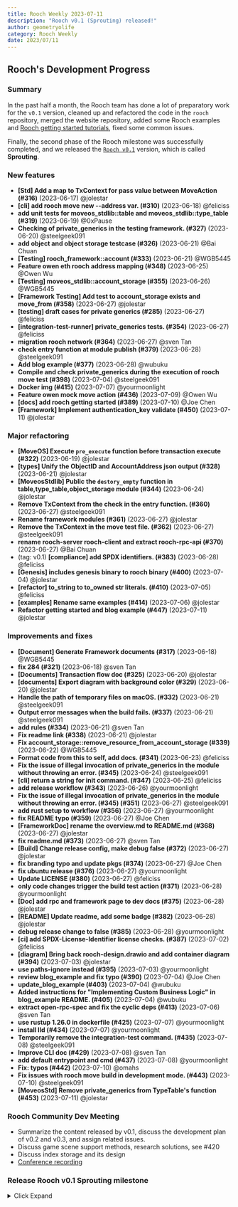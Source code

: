 ```yaml
---
title: Rooch Weekly 2023-07-11
description: "Rooch v0.1 (Sprouting) released!"
author: geometryolife
category: Rooch Weekly
date: 2023/07/11
---
```



<PostHeader />

## Rooch's Development Progress

### Summary

In the past half a month, the Rooch team has done a lot of preparatory work for the `v0.1` version, cleaned up and refactored the code in the `rooch` repository, merged the website repository, added some Rooch examples and [Rooch getting started tutorials](https://rooch.network/docs/getting-started), fixed some common issues.

Finally, the second phase of the Rooch milestone was successfully completed, and we released the [`Rooch v0.1`](https://github.com/rooch-network/rooch/releases/tag/v0.1) version, which is called **Sprouting**.

### New features

- **[Std] Add a map to TxContext for pass value between MoveAction (#316)** (2023-06-17) @jolestar
- **[cli] add rooch move new --address var. (#310)** (2023-06-18) @feliciss
- **add unit tests for moveos_stdlib::table and  moveos_stdlib::type_table (#319)** (2023-06-19) @0xPause
- **Checking of private_generics in the testing framework. (#327)** (2023-06-20) @steelgeek091
- **add object and object storage testcase (#326)** (2023-06-21) @Bai Chuan
- **[Testing] rooch_framework::account (#333)** (2023-06-21) @WGB5445
- **Feature owen eth rooch address mapping (#348)** (2023-06-25) @Owen Wu
- **[Testing] moveos_stdlib::account_storage (#355)** (2023-06-26) @WGB5445
- **[Framework Testing] Add test to account_storage exists and move_from (#358)** (2023-06-27) @jolestar
- **[testing] draft cases for private generics (#285)** (2023-06-27) @feliciss
- **[integration-test-runner] private_generics tests. (#354)** (2023-06-27) @feliciss
- **migration rooch network (#364)** (2023-06-27) @sven Tan
- **check entry function at module publish (#379)** (2023-06-28) @steelgeek091
- **Add blog example (#377)** (2023-06-28) @wubuku
- **Compile and check private_generics during the execution of rooch move test (#398)** (2023-07-04) @steelgeek091
- **Docker img (#415)** (2023-07-07) @yourmoonlight
- **Feature owen mock move action (#436)** (2023-07-09) @Owen Wu
- **[docs] add rooch getting started (#389)** (2023-07-10) @Joe Chen
- **[Framework] Implement authentication_key validate (#450)** (2023-07-11) @jolestar

### Major refactoring

- **[MoveOS] Execute `pre_execute` function before transaction execute  (#322)** (2023-06-19) @jolestar
- **[types] Unify the ObjectID and AccountAddress json output (#328)** (2023-06-21) @jolestar
- **[MoveosStdlib] Public the `destory_empty` function in table,type_table,object_storage module (#344)** (2023-06-24) @jolestar
- **Remove TxContext from the check in the entry function. (#360)** (2023-06-27) @steelgeek091
- **Rename framework modules (#361)** (2023-06-27) @jolestar
- **Remove the TxContext in the move test file. (#362)** (2023-06-27) @steelgeek091
- **rename rooch-server rooch-client and extract rooch-rpc-api (#370)** (2023-06-27) @Bai Chuan
- (tag: v0.1) **[compliance] add SPDX identifiers. (#383)** (2023-06-28) @feliciss
- **[Genesis] includes genesis binary to rooch binary (#400)** (2023-07-04) @jolestar
- **[refactor] to_string to to_owned str literals. (#410)** (2023-07-05) @feliciss
- **[examples] Rename same examples (#414)** (2023-07-06) @jolestar
- **Refactor getting started and blog example (#447)** (2023-07-11) @jolestar

### Improvements and fixes

- **[Document] Generate Framework documents (#317)** (2023-06-18) @WGB5445
- **fix 284 (#321)** (2023-06-18) @sven Tan
- **[Documents] Transaction flow doc (#325)** (2023-06-20) @jolestar
- **[documents] Export diagram with background color (#329)** (2023-06-20) @jolestar
- **Handle the path of temporary files on macOS. (#332)** (2023-06-21) @steelgeek091
- **Output error messages when the build fails. (#337)** (2023-06-21) @steelgeek091
- **add rules (#334)** (2023-06-21) @sven Tan
- **Fix readme link (#338)** (2023-06-21) @jolestar
- **Fix account_storage::remove_resource_from_account_storage (#339)** (2023-06-22) @WGB5445
- **Format code from this to self, add docs. (#341)** (2023-06-23) @feliciss
- **Fix the issue of illegal invocation of private_generics in the module without throwing an error. (#345)** (2023-06-24) @steelgeek091
- **[cli] return a string for init command. (#347)** (2023-06-25) @feliciss
- **add release workflow (#343)** (2023-06-26) @yourmoonlight
- **Fix the issue of illegal invocation of private_generics in the module without throwing an error. (#345) (#351)** (2023-06-27) @steelgeek091
- **add rust setup to workflow (#356)** (2023-06-27) @yourmoonlight
- **fix README typo (#359)** (2023-06-27) @Joe Chen
- **[FrameworkDoc] rename the overview.md to README.md (#368)** (2023-06-27) @jolestar
- **fix readme.md (#373)** (2023-06-27) @sven Tan
- **[Build] Change release config, make debug false (#372)** (2023-06-27) @jolestar
- **fix branding typo and update pkgs (#374)** (2023-06-27) @Joe Chen
- **fix ubuntu release (#376)** (2023-06-27) @yourmoonlight
- **Update LICENSE (#380)** (2023-06-27) @feliciss
- **only code changes trigger the build test action (#371)** (2023-06-28) @yourmoonlight
- **[Doc] add rpc and framework page to dev docs (#375)** (2023-06-28) @jolestar
- **[README] Update readme, add some badge (#382)** (2023-06-28) @jolestar
- **debug release change to false (#385)** (2023-06-28) @yourmoonlight
- **[ci] add SPDX-License-Identifier license checks. (#387)** (2023-07-02) @feliciss
- **[diagram] Bring back rooch-design.drawio and add container diagram (#394)** (2023-07-03) @jolestar
- **use paths-ignore instead (#395)** (2023-07-03) @yourmoonlight
- **review blog_example and fix typo (#390)** (2023-07-04) @Joe Chen
- **update_blog_example (#403)** (2023-07-04) @wubuku
- **Added instructions for "Implementing Custom Business Logic" in blog_example README. (#405)** (2023-07-04) @wubuku
- **extract open-rpc-spec and fix the cyclic deps (#413)** (2023-07-06) @sven Tan
- **use rustup 1.26.0 in dockerfile (#425)** (2023-07-07) @yourmoonlight
- **install lld (#434)** (2023-07-07) @yourmoonlight
- **Temporarily remove the integration-test command. (#435)** (2023-07-08) @steelgeek091
- **Improve CLI doc (#429)** (2023-07-08) @sven Tan
- **add default entrypoint and cmd (#437)** (2023-07-08) @yourmoonlight
- **Fix: typos (#442)** (2023-07-10) @omahs
- **Fix issues with rooch move build in development mode. (#443)** (2023-07-10) @steelgeek091
- **[MoveosStd] Remove private_generics from TypeTable's function (#453)** (2023-07-11) @jolestar

### Rooch Community Dev Meeting

- Summarize the content released by v0.1, discuss the development plan of v0.2 and v0.3, and assign related issues.
- Discuss game scene support methods, research solutions, see #420
- Discuss index storage and its design
- [Conference recording](https://drive.google.com/file/d/1Rea11KCyeueIYmHd8kwarU1CZnRgCSxR/view?usp=sharing)

### Release Rooch v0.1 Sprouting milestone

<details>
  <summary>Click Expand</summary>
  <pre><code> 
    - (HEAD -> weekly3, upstream/main, main) **[MoveosStd] Remove private_generics from TypeTable's function (#453)** (2023-07-11) @jolestar
    - **[Framework] Implement authentication_key validate (#450)** (2023-07-11) @jolestar
    - (origin/main, origin/HEAD, update-getting-started) **Refactor getting started and blog example (#447)** (2023-07-11) @jolestar
    - **Fix issues with rooch move build in development mode. (#443)** (2023-07-10) @steelgeek091
    - **Fix: typos (#442)** (2023-07-10) @omahs
    - (refactor-basic-object) **[docs] add rooch getting started (#389)** (2023-07-10) @Joe Chen
    - **Feature owen mock move action (#436)** (2023-07-09) @Owen Wu
    - **add default entrypoint and cmd (#437)** (2023-07-08) @yourmoonlight
    - **Improve CLI doc (#429)** (2023-07-08) @sven Tan
    - **Temporarily remove the integration-test command. (#435)** (2023-07-08) @steelgeek091
    - **install lld (#434)** (2023-07-07) @yourmoonlight
    - **use rustup 1.26.0 in dockerfile (#425)** (2023-07-07) @yourmoonlight
    - **Docker img (#415)** (2023-07-07) @yourmoonlight
    - **[examples] Rename same examples (#414)** (2023-07-06) @jolestar
    - **extract open-rpc-spec and fix the cyclic deps (#413)** (2023-07-06) @sven Tan
    - **[refactor] to_string to to_owned str literals. (#410)** (2023-07-05) @feliciss
    - **Added instructions for "Implementing Custom Business Logic" in blog_example README. (#405)** (2023-07-04) @wubuku
    - **update_blog_example (#403)** (2023-07-04) @wubuku
    - **[Genesis] includes genesis binary to rooch binary (#400)** (2023-07-04) @jolestar
    - **Compile and check private_generics during the execution of rooch move test (#398)** (2023-07-04) @steelgeek091
    - **review blog_example and fix typo (#390)** (2023-07-04) @Joe Chen
    - **use paths-ignore instead (#395)** (2023-07-03) @yourmoonlight
    - **[diagram] Bring back rooch-design.drawio and add container diagram (#394)** (2023-07-03) @jolestar
    - **[ci] add SPDX-License-Identifier license checks. (#387)** (2023-07-02) @feliciss
    - **debug release change to false (#385)** (2023-06-28) @yourmoonlight
    - (tag: v0.1) **[compliance] add SPDX identifiers. (#383)** (2023-06-28) @feliciss
    - **Add blog example (#377)** (2023-06-28) @wubuku
    - **[README] Update readme, add some badge (#382)** (2023-06-28) @jolestar
    - **[Doc] add rpc and framework page to dev docs (#375)** (2023-06-28) @jolestar
    - **check entry function at module publish (#379)** (2023-06-28) @steelgeek091
    - **only code changes trigger the build test action (#371)** (2023-06-28) @yourmoonlight
    - **Update LICENSE (#380)** (2023-06-27) @feliciss
    - **fix ubuntu release (#376)** (2023-06-27) @yourmoonlight
    - **fix branding typo and update pkgs (#374)** (2023-06-27) @Joe Chen
    - **[Build] Change release config, make debug false (#372)** (2023-06-27) @jolestar
    - **fix readme.md (#373)** (2023-06-27) @sven Tan
    - **rename rooch-server rooch-client and extract rooch-rpc-api (#370)** (2023-06-27) @Bai Chuan
    - **[FrameworkDoc] rename the overview.md to README.md (#368)** (2023-06-27) @jolestar
    - **migration rooch network (#364)** (2023-06-27) @sven Tan
    - **Remove the TxContext in the move test file. (#362)** (2023-06-27) @steelgeek091
    - **Rename framework modules (#361)** (2023-06-27) @jolestar
    - **fix README typo (#359)** (2023-06-27) @Joe Chen
    - **[integration-test-runner] private_generics tests. (#354)** (2023-06-27) @feliciss
    - **[testing] draft cases for private generics (#285)** (2023-06-27) @feliciss
    - **Remove TxContext from the check in the entry function. (#360)** (2023-06-27) @steelgeek091
    - **[Framework Testing] Add test to account_storage exists and move_from (#358)** (2023-06-27) @jolestar
    - **add rust setup to workflow (#356)** (2023-06-27) @yourmoonlight
    - **Fix the issue of illegal invocation of private_generics in the module without throwing an error. (#345) (#351)** (2023-06-27) @steelgeek091
    - **[Testing] moveos_stdlib::account_storage (#355)** (2023-06-26) @WGB5445
    - **add release workflow (#343)** (2023-06-26) @yourmoonlight
    - **[cli] return a string for init command. (#347)** (2023-06-25) @feliciss
    - **Feature owen eth rooch address mapping (#348)** (2023-06-25) @Owen Wu
    - **Fix the issue of illegal invocation of private_generics in the module without throwing an error. (#345)** (2023-06-24) @steelgeek091
    - **[MoveosStdlib] Public the `destory_empty` function in table,type_table,object_storage module (#344)** (2023-06-24) @jolestar
    - **Format code from this to self, add docs. (#341)** (2023-06-23) @feliciss
    - **Fix account_storage::remove_resource_from_account_storage (#339)** (2023-06-22) @WGB5445
    - **[Testing] rooch_framework::account (#333)** (2023-06-21) @WGB5445
    - **Fix readme link (#338)** (2023-06-21) @jolestar
    - **add rules (#334)** (2023-06-21) @sven Tan
    - **Output error messages when the build fails. (#337)** (2023-06-21) @steelgeek091
    - **[types] Unify the ObjectID and AccountAddress json output (#328)** (2023-06-21) @jolestar
    - **add object and object storage testcase (#326)** (2023-06-21) @Bai Chuan
    - **Handle the path of temporary files on macOS. (#332)** (2023-06-21) @steelgeek091
    - **[documents] Export diagram with background color (#329)** (2023-06-20) @jolestar
    - **[Documents] Transaction flow doc (#325)** (2023-06-20) @jolestar
    - **Checking of private_generics in the testing framework. (#327)** (2023-06-20) @steelgeek091
    - **[MoveOS] Execute `pre_execute` function before transaction execute  (#322)** (2023-06-19) @jolestar
    - **add unit tests for moveos_stdlib::table and  moveos_stdlib::type_table (#319)** (2023-06-19) @0xPause
    - **[cli] add rooch move new --address var. (#310)** (2023-06-18) @feliciss
    - **fix 284 (#321)** (2023-06-18) @sven Tan
    - **[Document] Generate Framework documents (#317)** (2023-06-18) @WGB5445
    - **[Std] Add a map to TxContext for pass value between MoveAction (#316)** (2023-06-17) @jolestar
    - **[doc] Update storage abstraction zh doc (#314)** (2023-06-17) @Joe Chen
    - **Implements transaction info and transaction sequence info api (#315)** (2023-06-17) @Bai Chuan
    - **Cross-module private_generics attribute checking. (#298)** (2023-06-16) @steelgeek091
    - **[doc] Update storage abstraction zh doc (#311)** (2023-06-16) @Joe Chen
    - **cleanup unused modules of framework (#309)** (2023-06-16) @Bai Chuan
    - **[CLI] Support for passing different types of parameters to entry fun (#307)** (2023-06-16) @0xPause
    - **[doc] Update storage abstraction doc (#300)** (2023-06-16) @jolestar
    - **[CI] Auto test the example projects in CI (#291)** (2023-06-15) @0xPause
    - **remove ci cache (#304)** (2023-06-15) @yourmoonlight
    - **fix 275 comments (#299)** (2023-06-15) @sven Tan
    - **fix aws-actions params (#294)** (2023-06-15) @yourmoonlight
    - **[Testing] Test cases for runtime entry function verification. (#269)** (2023-06-15) @WGB5445
    - **fix CI secrets (#293)** (2023-06-15) @yourmoonlight
    - **CI cache (#290)** (2023-06-14) @yourmoonlight
    - **[vm] Introduce Move module binding and refactor transaction validator (#283)** (2023-06-14) @jolestar
    - **introduce rooch store and in memory accumulator (#287)** (2023-06-14) @Bai Chuan
    - **Add integration test tool (#282)** (2023-06-14) @0xPause
    - **Ci cache (#288)** (2023-06-14) @yourmoonlight
    - **Feature owen eth call demo (#280)** (2023-06-14) @Owen Wu
    - **Refactored the validation for the runtime init function. (#276)** (2023-06-14) @steelgeek091
    - **Feature/open rpc (#275)** (2023-06-13) @sven Tan
    - **Refactor stdlib and genesis build step2 (#270)** (2023-06-13) @jolestar
    - **[docs] fix storage abstraction docs. (#274)** (2023-06-13) @feliciss
    - **unify next_cursor as the cursor corresponding to the last object in the returned result (#272)** (2023-06-13) @Bai Chuan
    - **implement Page for jsonrpc (#267)** (2023-06-13) @Bai Chuan
    - **[stdlib] Refactor stdlib build (#266)** (2023-06-13) @jolestar
    - **When processing a module publishing request, check the private_generics attribute.** (2023-06-11) @steelgeek091
    - **[MoveOS] MoveOS refactor rename tasks (#262)** (2023-06-11) @jolestar
    - **[build] fix project build cargo (#260)** (2023-06-09) @feliciss
    - **[docs] fix markdown docs. (#258)** (2023-06-09) @feliciss
    - **implements event pagination and refactor event Output (#257)** (2023-06-10) @Bai Chuan
    - **Update basic object example (#256)** (2023-06-10) @wubuku
    - **[StateAPI] Refactor State API (#255)** (2023-06-09) @jolestar
    - **fix event query bug which result is null (#251)** (2023-06-09) @Bai Chuan
    - **[rpc] Optimize executeTransaction response (#250)** (2023-06-09) @jolestar
    - **[RPC] Transaction RPC#229 (#238)** (2023-06-08) @sven Tan
    - **Return more complete error messages in verify_entry_function and verify_entry_function.** (2023-06-08) @steelgeek091
    - **unify txn to tx (#246)** (2023-06-08) @Bai Chuan
    - **[moveos] Refactor MoveOS VM and Session (#242)** (2023-06-08) @jolestar
    - **support metamask eth tx sign verify (#241)** (2023-06-07) @sven Tan
    - **fix init verifier examples** (2023-06-06) @WGB5445
    - **fix verifier publish error** (2023-06-06) @WGB5445
    - **fix error msg** (2023-06-06) @WGB5445
    - **move check fun to metadata.rs** (2023-06-06) @WGB5445
    - **fix verifier init function error** (2023-06-06) @WGB5445
    - **Add Compilation Validation** (2023-06-06) @WGB5445
    - **Fix waring** (2023-06-05) @WGB5445
    - **make verifier init function** (2023-06-04) @WGB5445
    - **Return a customized error message when there is an error during function verification or execution. (#237)** (2023-06-07) @steelgeek091
    - **rename event  parsed_json to parsed_event_data (#236)** (2023-06-06) @Bai Chuan
    - **Update storage_abstraction.md** (2023-06-06) @jolestar
    - **[rpc] Optimize the execute_view_function output and support string key in Table AccessPath (#233)** (2023-06-06) @jolestar
    - **refactor event storage and event handle base on object id (#222)** (2023-06-05) @Bai Chuan
    - **Fix in the entry function verifier. (#225)** (2023-06-03) @steelgeek091
    - **Check function parameters before executing the function and script. (#223)** (2023-06-03) @steelgeek091
    - **Restoring object, resource command location (#224)** (2023-06-03) @sven Tan
    - **[rpc] Optimize the JSONRPC output for better readability (#221)** (2023-06-02) @jolestar
    - **Refactor the configuration and cli (#220)** (2023-06-02) @sven Tan
    - **self host the CI node (#219)** (2023-06-02) @yourmoonlight
    - **use self hosted runner (#207)** (2023-06-02) @yourmoonlight
    - **1. If a function decorated with #[private_generics(T)] is called with a generic parameter type that is not allowed, print the code where the CallGeneric instruction is located, instead of the called function. (#208)** (2023-06-01) @steelgeek091
    - **[rpc] AccessPath and State API (#205)** (2023-05-31) @jolestar
    - **[rooch-server] mock eth compatible rpc (#201)** (2023-05-31) @Owen Wu
    - **use default active address as sender-account (#200)** (2023-05-30) @0xPause
    - **implements native event, event filter and event RPC API (#197)** (2023-05-30) @Bai Chuan
    - **Implement the parameter and return value checking function for the entry function.** (2023-05-30) @steelgeek091
    - **Unified crypto lib && Implement transaction signature verification (#187)** (2023-05-29) @sven Tan
    - **fix cli (#185)** (2023-05-28) @0xPause
    - **[rpc] Introduce jsonrpc ViewType and refactor rpc types (#180)** (2023-05-28) @jolestar
    - **Add the type_info.spec.move file to solve the problem of the missing spec_is_struct function. (#183)** (2023-05-28) @steelgeek091
    - **Create a code repository 'moveos/moveos-verifier' and use the verifier in framework building and integration testing. (#179)** (2023-05-26) @steelgeek091
    - **Implement the signature native function (#178)** (2023-05-26) @sven Tan
    - **[rpc] Remove JsonResponse (#177)** (2023-05-26) @jolestar
    - **Introduce fuzzing proptest for test struct serialize and deserialize (#164)** (2023-05-26) @0xPause
    - **[rpc] Extract RpcService and Define RoochAPI,EthAPI,WalletAPI (#174)** (2023-05-25) @jolestar
    - **Check each function in the Module and ensure that the T in functions with the #[private_generics(T)] attribute must be defined within the module. (#172)** (2023-05-25) @steelgeek091
    - **Implement event memory store and define event data structure (#170)** (2023-05-24) @Bai Chuan
    - **Wrap state to a box struct for save TypeTag of state and refactor the RawTable (#168)** (2023-05-24) @jolestar
    - **[Proposer] Define Proposer Basic API and Data Struct (#163)** (2023-05-23) @jolestar
    - **Optimize CLI output and integration test (#159)** (2023-05-21) @0xPause
    - **[rooch-server] Refactor rooch-server, define rooch executor sequencer (#158)** (2023-05-19) @jolestar
    - **Feature/test (#150)** (2023-05-18) @sven Tan
    - **[transaction-validate] Refactor transaction validate and transaction construct flow (#154)** (2023-05-18) @jolestar
    - **Refactor CLI output types (#153)** (2023-05-18) @0xPause
    - **[framework] Define address_mapping and return rooch address when transaction validate (#149)** (2023-05-17) @jolestar
    - **optimize cli structure  (#144)** (2023-05-17) @sven Tan
    - **provides a module initialization method (#142)** (2023-05-16) @Bai Chuan
    - **Abstract interface of the DA service.** (2023-05-14) @steelgeek091
    - **[moveos] Refactor Authenticator and define account::validate function (#143)** (2023-05-16) @jolestar
    - **Integration fix (#139)** (2023-05-16) @0xPause
    - **[types] use RoochTransaction in cli and refactor MoveOSTransaction (#135)** (2023-05-15) @jolestar
    - **local check and test before create PR (#137)** (2023-05-15) @sven Tan
    - **Rename moveos server (#133)** (2023-05-15) @jolestar
    - **[ci] Try to fix CI (#131)** (2023-05-15) @jolestar
    - **Support CLI integration test (#129)** (2023-05-15) @0xPause
    - **fix dependency order when package publish (#115)** (2023-05-13) @Bai Chuan
    - **Feature/account (#123)** (2023-05-13) @sven Tan
    - **Feature/named addresses (#122)** (2023-05-13) @sven Tan
    - **fix https://github.com/rooch-network/rooch/issues/119 (#120)** (2023-05-12) @sven Tan
    - **Added abstract interface for sequencer.** (2023-05-10) @roy.lieu
    - **[types&framework] Fix address serialize bug and object_storage bug (#114)** (2023-05-12) @jolestar
    - **fix account. create (#109)** (2023-05-11) @sven Tan
    - **Feature/account (#103)** (2023-05-10) @sven Tan
    - **Refactor framework by using new storage context instruction (#102)** (2023-05-10) @Bai Chuan
    - **[types] Define Address types and Authenticator (#101)** (2023-05-10) @jolestar
    - **[types] Define rooch-types and use H256 to replace HashValue (#98)** (2023-05-08) @jolestar
    - **rooch move test support MoveOS runtime (#97)** (2023-05-08) @0xPause
    - **[smt] Merge smt to a sub crate (#87)** (2023-05-06) @jolestar
    - **[docs] Update svg background color (#86)** (2023-05-06) @jolestar
    - **[docs] Add document about storage abstraction (#70)** (2023-05-06) @jolestar
    - **add move counter example (#73)** (2023-05-05) @sven Tan
    - **implement several account api and cli  (#68)** (2023-05-05) @Bai Chuan
    - **change ConfigReadError hit (#76)** (2023-05-05) @sven Tan
    - **Add MoveOSServer and some basic CLI. (#60)** (2023-05-04) @0xPause
    - **[object] Fix named table id bug and enable more test (#59)** (2023-04-27) @jolestar
    - **[object] A draft implementation of box style object (#48)** (2023-04-26) @jolestar
    - **[moveos] Introduce any_table (#56)** (2023-04-21) @jolestar
    - **implement of basic account (#50)** (2023-04-14) @Bai Chuan
    - **[moveos-server] MoveOS server as a standalone service (#49)** (2023-04-10) @lshoo
    - **change *moveos* to *rooch* in contributings.md and rust.yml (#44)** (2023-03-31) @lshoo
    - **[moveos] Rename mos to moveos, mos-framework to rooch-framework (#42)** (2023-03-31) @jolestar
    - **Prepare rename project to rooch (#35)** (2023-03-29) @jolestar
    - **[framework] A draft implemention of Object Move (#28)** (2023-03-29) @jolestar
    - **[test_runner] Fix test runner and bcd argument bugs (#26)** (2023-03-28) @jolestar
    - **Switch ci yaml file from docs/contribution to main branch (#33)** (2023-03-27) @lshoo
    - **[docs] Add dev install shell & docs about contributions and pull requests (#30)** (2023-03-24) @lshoo
    - **Add github action ci with cargo fmt, clippy, test (#25)** (2023-03-20) @lshoo
    - **add any, copyable_any modules (#24)** (2023-03-19) @0xPause
    - **Add bcs deserialization  (#23)** (2023-03-19) @0xPause
    - **[mos_stdlib] Implement type_info and table module (#17)** (2023-03-18) @jolestar
    - **MosFramework (#8)** (2023-03-17) @jolestar
    - **rename mpm and moveos-stdlib to mos and mos-stdlib (#7)** (2023-03-15) @jolestar
    - **Integration-test-runner (#6)** (2023-03-15) @jolestar
    - **[statedb] Define StateDB and Rush the MoveVM (#4)** (2023-03-13) @jolestar
    - **config ci (#5)** (2023-03-10) @jolestar
    - **init project** (2023-01-29) @jolestar
    - **Initial commit** (2023-01-28) @jolestar
  </code></pre>
</details>
